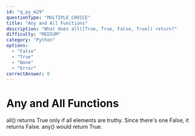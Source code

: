 ```yaml
---
id: "q_py_m29"
questionType: "MULTIPLE_CHOICE"
title: "Any and All Functions"
description: "What does all([True, True, False, True]) return?"
difficulty: "MEDIUM"
category: "Python"
options:
  - "False"
  - "True"
  - "None"
  - "Error"
correctAnswer: 0
---
```


# Any and All Functions

all() returns True only if all elements are truthy. Since there's one False, it returns False. any() would return True.
